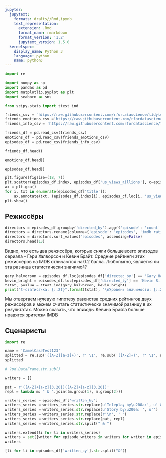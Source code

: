 ```yaml
---
jupyter:
  jupytext:
    formats: drafts//Rmd,ipynb
    text_representation:
      extension: .Rmd
      format_name: rmarkdown
      format_version: '1.2'
      jupytext_version: 1.5.0
  kernelspec:
    display_name: Python 3
    language: python
    name: python3
---
```


```python
import re

import numpy as np
import pandas as pd
import matplotlib.pyplot as plt
import seaborn as sns

from scipy.stats import ttest_ind
```

```python
friends_csv = 'https://raw.githubusercontent.com/rfordatascience/tidytuesday/master/data/2020/2020-09-08/friends.csv'
friends_emotions_csv ='https://raw.githubusercontent.com/rfordatascience/tidytuesday/master/data/2020/2020-09-08/friends_emotions.csv'
friends_info_csv = 'https://raw.githubusercontent.com/rfordatascience/tidytuesday/master/data/2020/2020-09-08/friends_info.csv'
```

```python
friends_df = pd.read_csv(friends_csv)
emotions_df = pd.read_csv(friends_emotions_csv)
episodes_df = pd.read_csv(friends_info_csv)
```

```python
friends_df.head()
```

```python
emotions_df.head()
```

```python
episodes_df.head()
```

```python
plt.figure(figsize=(18, 7))
plt.scatter(episodes_df.index, episodes_df['us_views_millions'], c=episodes_df['season'])
ax = plt.gca()
for i, txt in enumerate(episodes_df['title']):
    ax.annotate(txt, (episodes_df.index[i], episodes_df.loc[i, 'us_views_millions']), fontsize=5)
plt.show()
```

## Режиссёры

```python
directors = episodes_df.groupby('directed_by').agg({'episode': 'count', 'imdb_rating': 'mean'})
directors = directors.rename(columns={'episode': 'episodes', 'imdb_rating': 'avg_rating'})
directors = directors.sort_values('episodes', ascending=False)
directors.head(10)
```

Видно, что есть два режиссёра, которые сняли больше всего эпизодов сериала - Гэри Халворсон и Кевин Брайт. Средние рейтинги этих режиссёров на IMDB отличаются на 0.2 балла. Любопытно, является ли эта разница статистически значимой?

```python
gary_halvorson = episodes_df.loc[episodes_df['directed_by'] == 'Gary Halvorson', 'imdb_rating']
kevin_bright = episodes_df.loc[episodes_df['directed_by'] == 'Kevin S. Bright', 'imdb_rating']
tstat, pvalue = ttest_ind(gary_halvorson, kevin_bright)
print("t-статистика: {:.2f}".format(tstat), "\nУровень значимости: {:.2f}%".format(pvalue*100))
```

Мы отвергаем нулевую гипотезу равенства средних рейтингов двух режиссёров и можем считать статистически значимой разницу в их результатах. Можно сказать, что эпизоды Кевина Брайта больше нравятся зрителям IMDB


## Сценаристы

```python
import re

name = 'CamelCaseTest123'
splitted = re.sub('([A-Z][a-z]+)', r' \1', re.sub('([A-Z]+)', r' \1', name)).split()
splitted
```

```python
# ?pd.DataFrame.str.sub()
```

```python
writers = []

pat = r'([A-Z]+[a-z]{3,20})([A-Z]+[a-z]{3,20})'
repl = lambda m: " & ".join((m.group(1), m.group(2)))

writers_series = episodes_df['written_by']
writers_series = writers_series.str.replace(u'Teleplay by\u200a:', u' & ')
writers_series = writers_series.str.replace(u'Story by\u200a: ', u'')
writers_series = writers_series.str.replace(r'\n', ' ')
writers_series = writers_series.str.replace(pat, repl)
writers_series = writers_series.str.split(" & ")

writers.extend(li for li in writers_series)
writers = set([writer for episode_writers in writers for writer in episode_writers])
writers
```

```python
[li for li in episodes_df['written_by'].str.split("&")]
```

```python

```
